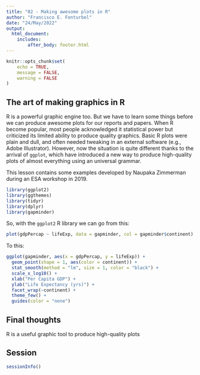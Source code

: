 ```yaml
---
title: "02 - Making awesome plots in R"
author: "Francisco E. Fonturbel"
date: "24/May/2022"
output: 
  html_document:
    includes:
        after_body: footer.html
---
```


```r
knitr::opts_chunk$set(
	echo = TRUE,
	message = FALSE,
	warning = FALSE
)
```

## The art of making graphics in R

R is a powerful graphic engine too. But we have to learn some things before we can produce awesome plots for our reports and papers. When R become popular, most people acknowledged it statistical power but criticized its limited ability to produce quality graphics. Basic R plots were plain and dull, and often needed tweaking in an external software (e.g., Adobe Illustrator). However, now the situation is quite different thanks to the arrival of `ggplot`, which have introduced a new way to produce high-quality plots of almost everything using an universal grammar.

This lesson contains some examples developed by Naupaka Zimmerman during an ESA workshop in 2019.

```r
library(ggplot2)
library(ggthemes)
library(tidyr)
library(dplyr)
library(gapminder)
```

So, with the `ggplot2` R library we can go from this:

```r
plot(gdpPercap ~ lifeExp, data = gapminder, col = gapminder$continent)
```


To this:

```r
ggplot(gapminder, aes(x = gdpPercap, y = lifeExp)) +
  geom_point(shape = 1, aes(color = continent)) +
  stat_smooth(method = "lm", size = 1, color = "black") +
  scale_x_log10() + 
  xlab("Per Capita GDP") + 
  ylab("Life Expectancy (yrs)") +
  facet_wrap(~continent) +
  theme_few() + 
  guides(color = "none")
```


## Final thoughts

R is a useful graphic tool to produce high-quality plots

## Session

```r
sessionInfo()
```